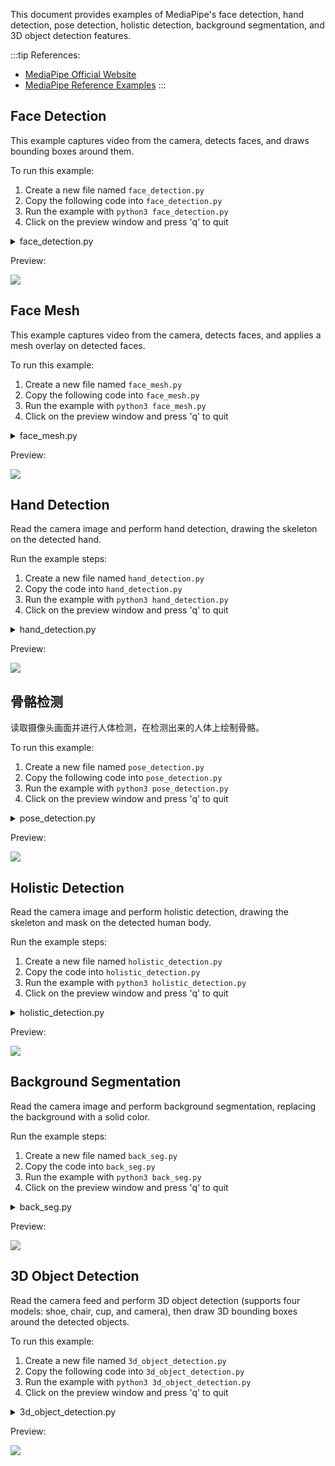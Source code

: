 This document provides examples of MediaPipe's face detection, hand detection, pose detection, holistic detection, background segmentation, and 3D object detection features.

:::tip
References:

- [MediaPipe Official Website](https://github.com/google/mediapipe)
- [MediaPipe Reference Examples](https://chuoling.github.io/mediapipe/)
  :::

## Face Detection

This example captures video from the camera, detects faces, and draws bounding boxes around them.

To run this example:

1. Create a new file named `face_detection.py`
2. Copy the following code into `face_detection.py`
3. Run the example with `python3 face_detection.py`
4. Click on the preview window and press 'q' to quit

<details>
<summary>face_detection.py</summary>

```
#!/usr/bin/env python3
# -_- encoding: utf-8 -_-

import cv2
import mediapipe as mp
mp_face_detection = mp.solutions.face_detection
mp_drawing = mp.solutions.drawing_utils

cap = cv2.VideoCapture(0)
with mp_face_detection.FaceDetection(
model_selection=0, min_detection_confidence=0.5) as face_detection:
while cap.isOpened():
success, image = cap.read()
if not success:
print("Ignoring empty camera frame.") # If loading a video, use 'break' instead of 'continue'.
continue

    # To improve performance, optionally mark the image as not writeable to
    # pass by reference.
    image.flags.writeable = False
    image = cv2.cvtColor(image, cv2.COLOR_BGR2RGB)
    results = face_detection.process(image)

    # Draw the face detection annotations on the image.
    image.flags.writeable = True
    image = cv2.cvtColor(image, cv2.COLOR_RGB2BGR)
    if results.detections:
      for detection in results.detections:
        mp_drawing.draw_detection(image, detection)
    # Flip the image horizontally for a selfie-view display.
    cv2.imshow('MediaPipe Face Detection', cv2.flip(image, 1))
    if cv2.waitKey(1) & 0xFF == ord('q'):
      break

cap.release()
cv2.destroyAllWindows()
```

</details>

Preview:

<div style={{ textAlign: "center" }}>
  <img
    src="/en/img/common/radxa-os/application-dev/mediapipe_face_detection.webp"
    style={{ width: "100%", maxWidth: "1200px" }}
  />
</div>

## Face Mesh

This example captures video from the camera, detects faces, and applies a mesh overlay on detected faces.

To run this example:

1. Create a new file named `face_mesh.py`
2. Copy the following code into `face_mesh.py`
3. Run the example with `python3 face_mesh.py`
4. Click on the preview window and press 'q' to quit

<details>
<summary>face_mesh.py</summary>

```
#!/usr/bin/env python3

# -_- encoding: utf-8 -_-

import cv2
import mediapipe as mp
mp_drawing = mp.solutions.drawing_utils
mp_drawing_styles = mp.solutions.drawing_styles
mp_face_mesh = mp.solutions.face_mesh

drawing_spec = mp_drawing.DrawingSpec(thickness=1, circle_radius=1)
cap = cv2.VideoCapture(0)
with mp_face_mesh.FaceMesh(
max_num_faces=1,
refine_landmarks=True,
min_detection_confidence=0.5,
min_tracking_confidence=0.5) as face_mesh:
while cap.isOpened():
success, image = cap.read()
if not success:
print("Ignoring empty camera frame.") # If loading a video, use 'break' instead of 'continue'.
continue

    # To improve performance, optionally mark the image as not writeable to
    # pass by reference.
    image.flags.writeable = False
    image = cv2.cvtColor(image, cv2.COLOR_BGR2RGB)
    results = face_mesh.process(image)

    # Draw the face mesh annotations on the image.
    image.flags.writeable = True
    image = cv2.cvtColor(image, cv2.COLOR_RGB2BGR)
    if results.multi_face_landmarks:
      for face_landmarks in results.multi_face_landmarks:
        mp_drawing.draw_landmarks(
            image=image,
            landmark_list=face_landmarks,
            connections=mp_face_mesh.FACEMESH_TESSELLATION,
            landmark_drawing_spec=None,
            connection_drawing_spec=mp_drawing_styles
            .get_default_face_mesh_tessellation_style())
        mp_drawing.draw_landmarks(
            image=image,
            landmark_list=face_landmarks,
            connections=mp_face_mesh.FACEMESH_CONTOURS,
            landmark_drawing_spec=None,
            connection_drawing_spec=mp_drawing_styles
            .get_default_face_mesh_contours_style())
        mp_drawing.draw_landmarks(
            image=image,
            landmark_list=face_landmarks,
            connections=mp_face_mesh.FACEMESH_IRISES,
            landmark_drawing_spec=None,
            connection_drawing_spec=mp_drawing_styles
            .get_default_face_mesh_iris_connections_style())
    # Flip the image horizontally for a selfie-view display.
    cv2.imshow('MediaPipe Face Mesh', cv2.flip(image, 1))
    if cv2.waitKey(1) & 0xFF == ord('q'):
      break

cap.release()
cv2.destroyAllWindows()
```

</details>

Preview:

<div style={{ textAlign: "center" }}>
  <img
    src="/en/img/common/radxa-os/application-dev/mediapipe_face_mesh.webp"
    style={{ width: "100%", maxWidth: "1200px" }}
  />
</div>

## Hand Detection

Read the camera image and perform hand detection, drawing the skeleton on the detected hand.

Run the example steps:

1. Create a new file named `hand_detection.py`
2. Copy the code into `hand_detection.py`
3. Run the example with `python3 hand_detection.py`
4. Click on the preview window and press 'q' to quit

<details>
<summary>hand_detection.py</summary>

```
#!/usr/bin/env python3

# -_- encoding: utf-8 -_-

import cv2
import mediapipe as mp
mp_drawing = mp.solutions.drawing_utils
mp_drawing_styles = mp.solutions.drawing_styles
mp_hands = mp.solutions.hands

cap = cv2.VideoCapture(0)
with mp_hands.Hands(
model_complexity=0,
min_detection_confidence=0.5,
min_tracking_confidence=0.5) as hands:
while cap.isOpened():
success, image = cap.read()
if not success:
print("Ignoring empty camera frame.") # If loading a video, use 'break' instead of 'continue'.
continue

    # To improve performance, optionally mark the image as not writeable to
    # pass by reference.
    image.flags.writeable = False
    image = cv2.cvtColor(image, cv2.COLOR_BGR2RGB)
    results = hands.process(image)

    # Draw the hand annotations on the image.
    image.flags.writeable = True
    image = cv2.cvtColor(image, cv2.COLOR_RGB2BGR)
    if results.multi_hand_landmarks:
      for hand_landmarks in results.multi_hand_landmarks:
        mp_drawing.draw_landmarks(
            image,
            hand_landmarks,
            mp_hands.HAND_CONNECTIONS,
            mp_drawing_styles.get_default_hand_landmarks_style(),
            mp_drawing_styles.get_default_hand_connections_style())
    # Flip the image horizontally for a selfie-view display.
    cv2.imshow('MediaPipe Hands', cv2.flip(image, 1))
    if cv2.waitKey(1) & 0xFF == ord('q'):
      break

cap.release()
cv2.destroyAllWindows()
```

</details>

Preview:

<div style={{ textAlign: "center" }}>
  <img
    src="/en/img/common/radxa-os/application-dev/mediapipe_hands.webp"
    style={{ width: "100%", maxWidth: "1200px" }}
  />
</div>

## 骨骼检测

读取摄像头画面并进行人体检测，在检测出来的人体上绘制骨骼。

To run this example:

1. Create a new file named `pose_detection.py`
2. Copy the following code into `pose_detection.py`
3. Run the example with `python3 pose_detection.py`
4. Click on the preview window and press 'q' to quit

<details>
<summary>pose_detection.py</summary>

```
#!/usr/bin/env python3

# -_- encoding: utf-8 -_-

import cv2
import mediapipe as mp
mp_drawing = mp.solutions.drawing_utils
mp_drawing_styles = mp.solutions.drawing_styles
mp_pose = mp.solutions.pose

cap = cv2.VideoCapture(0)
with mp_pose.Pose(
min_detection_confidence=0.5,
min_tracking_confidence=0.5) as pose:
while cap.isOpened():
success, image = cap.read()
if not success:
print("Ignoring empty camera frame.") # If loading a video, use 'break' instead of 'continue'.
continue

    # To improve performance, optionally mark the image as not writeable to
    # pass by reference.
    image.flags.writeable = False
    image = cv2.cvtColor(image, cv2.COLOR_BGR2RGB)
    results = pose.process(image)

    # Draw the pose annotation on the image.
    image.flags.writeable = True
    image = cv2.cvtColor(image, cv2.COLOR_RGB2BGR)
    mp_drawing.draw_landmarks(
        image,
        results.pose_landmarks,
        mp_pose.POSE_CONNECTIONS,
        landmark_drawing_spec=mp_drawing_styles.get_default_pose_landmarks_style())
    # Flip the image horizontally for a selfie-view display.
    cv2.imshow('MediaPipe Pose', cv2.flip(image, 1))
    if cv2.waitKey(1) & 0xFF == ord('q'):
      break

cap.release()
cv2.destroyAllWindows()
```

</details>

Preview:

<div style={{ textAlign: "center" }}>
  <img
    src="/en/img/common/radxa-os/application-dev/mediapipe_pose.webp"
    style={{ width: "100%", maxWidth: "1200px" }}
  />
</div>

## Holistic Detection

Read the camera image and perform holistic detection, drawing the skeleton and mask on the detected human body.

Run the example steps:

1. Create a new file named `holistic_detection.py`
2. Copy the code into `holistic_detection.py`
3. Run the example with `python3 holistic_detection.py`
4. Click on the preview window and press 'q' to quit

<details>
<summary>holistic_detection.py</summary>

```
#!/usr/bin/env python3

# -_- encoding: utf-8 -_-

import cv2
import mediapipe as mp
mp_drawing = mp.solutions.drawing_utils
mp_drawing_styles = mp.solutions.drawing_styles
mp_holistic = mp.solutions.holistic

cap = cv2.VideoCapture(0)
with mp_holistic.Holistic(
min_detection_confidence=0.5,
min_tracking_confidence=0.5) as holistic:
while cap.isOpened():
success, image = cap.read()
if not success:
print("Ignoring empty camera frame.") # If loading a video, use 'break' instead of 'continue'.
continue

    # To improve performance, optionally mark the image as not writeable to
    # pass by reference.
    image.flags.writeable = False
    image = cv2.cvtColor(image, cv2.COLOR_BGR2RGB)
    results = holistic.process(image)

    # Draw landmark annotation on the image.
    image.flags.writeable = True
    image = cv2.cvtColor(image, cv2.COLOR_RGB2BGR)
    mp_drawing.draw_landmarks(
        image,
        results.face_landmarks,
        mp_holistic.FACEMESH_CONTOURS,
        landmark_drawing_spec=None,
        connection_drawing_spec=mp_drawing_styles
        .get_default_face_mesh_contours_style())
    mp_drawing.draw_landmarks(
        image,
        results.pose_landmarks,
        mp_holistic.POSE_CONNECTIONS,
        landmark_drawing_spec=mp_drawing_styles
        .get_default_pose_landmarks_style())
    # Flip the image horizontally for a selfie-view display.
    cv2.imshow('MediaPipe Holistic', cv2.flip(image, 1))
    if cv2.waitKey(1) & 0xFF == ord('q'):
      break

cap.release()
cv2.destroyAllWindows()
```

</details>

Preview:

<div style={{ textAlign: "center" }}>
  <img
    src="/en/img/common/radxa-os/application-dev/mediapipe_holistic.webp"
    style={{ width: "100%", maxWidth: "1200px" }}
  />
</div>

## Background Segmentation

Read the camera image and perform background segmentation, replacing the background with a solid color.

Run the example steps:

1. Create a new file named `back_seg.py`
2. Copy the code into `back_seg.py`
3. Run the example with `python3 back_seg.py`
4. Click on the preview window and press 'q' to quit

<details>
<summary>back_seg.py</summary>

```
#!/usr/bin/env python3

# -_- encoding: utf-8 -_-

import cv2
import mediapipe as mp
import numpy as np
mp_drawing = mp.solutions.drawing_utils
mp_selfie_segmentation = mp.solutions.selfie_segmentation

BG_COLOR = (192, 192, 192) # gray
cap = cv2.VideoCapture(0)
with mp_selfie_segmentation.SelfieSegmentation(
model_selection=1) as selfie_segmentation:
bg_image = None
while cap.isOpened():
success, image = cap.read()
if not success:
print("Ignoring empty camera frame.") # If loading a video, use 'break' instead of 'continue'.
continue

    # Flip the image horizontally for a later selfie-view display, and convert
    # the BGR image to RGB.
    image = cv2.cvtColor(cv2.flip(image, 1), cv2.COLOR_BGR2RGB)
    # To improve performance, optionally mark the image as not writeable to
    # pass by reference.
    image.flags.writeable = False
    results = selfie_segmentation.process(image)

    image.flags.writeable = True
    image = cv2.cvtColor(image, cv2.COLOR_RGB2BGR)

    # Draw selfie segmentation on the background image.
    # To improve segmentation around boundaries, consider applying a joint
    # bilateral filter to "results.segmentation_mask" with "image".
    condition = np.stack(
      (results.segmentation_mask,) * 3, axis=-1) > 0.1
    # The background can be customized.
    #   a) Load an image (with the same width and height of the input image) to
    #      be the background, e.g., bg_image = cv2.imread('/path/to/image/file')
    #   b) Blur the input image by applying image filtering, e.g.,
    #      bg_image = cv2.GaussianBlur(image,(55,55),0)
    if bg_image is None:
      bg_image = np.zeros(image.shape, dtype=np.uint8)
      bg_image[:] = BG_COLOR
    output_image = np.where(condition, image, bg_image)

    cv2.imshow('MediaPipe Selfie Segmentation', output_image)
    if cv2.waitKey(1) & 0xFF == ord('q'):
      break

cap.release()
cv2.destroyAllWindows()
```

</details>

Preview:

<div style={{ textAlign: "center" }}>
  <img
    src="/en/img/common/radxa-os/application-dev/mediapipe_seg.webp"
    style={{ width: "100%", maxWidth: "1200px" }}
  />
</div>

## 3D Object Detection

Read the camera feed and perform 3D object detection (supports four models: shoe, chair, cup, and camera), then draw 3D bounding boxes around the detected objects.

To run this example:

1. Create a new file named `3d_object_detection.py`
2. Copy the following code into `3d_object_detection.py`
3. Run the example with `python3 3d_object_detection.py`
4. Click on the preview window and press 'q' to quit

<details>
<summary>3d_object_detection.py</summary>

```
#!/usr/bin/env python3

# -_- coding: utf-8 -_-

import cv2
import mediapipe as mp

# Initialize MediaPipe components

mp_drawing = mp.solutions.drawing_utils
mp_objectron = mp.solutions.objectron

# Available models

MODELS = ['Shoe', 'Chair', 'Cup', 'Camera']
current_model = 0 # Start with first model

# Initialize video capture

cap = cv2.VideoCapture(0)

# Create initial Objectron instance

objectron = mp_objectron.Objectron(
static_image_mode=False,
max_num_objects=5,
min_detection_confidence=0.5,
min_tracking_confidence=0.99,
model_name=MODELS[current_model]
)

while cap.isOpened():
success, image = cap.read()
if not success:
print("Ignoring empty camera frame.")
continue

    # Process image
    image.flags.writeable = False
    image = cv2.cvtColor(image, cv2.COLOR_BGR2RGB)
    results = objectron.process(image)

    # Draw results
    image.flags.writeable = True
    image = cv2.cvtColor(image, cv2.COLOR_RGB2BGR)

    if results.detected_objects:
        for detected_object in results.detected_objects:
            mp_drawing.draw_landmarks(
                image, detected_object.landmarks_2d, mp_objectron.BOX_CONNECTIONS)
            mp_drawing.draw_axis(image, detected_object.rotation,
                               detected_object.translation)

    # # First flip the image for display
    # image = cv2.flip(image, 1)

    # Then add text to the already-mirrored image
    # Note: We adjust the x-position to account for mirroring
    text_x = image.shape[1] - 200  # Right side position
    cv2.putText(image, f"Model: {MODELS[current_model]}", (text_x, 30),
               cv2.FONT_HERSHEY_SIMPLEX, 0.7, (0, 255, 0), 2)

    # Show final view
    cv2.imshow('MediaPipe Objectron', image)

    # Key handling
    key = cv2.waitKey(5) & 0xFF
    if key == 27 or key == ord('q'):  # ESC or 'q' to quit
        break
    elif key == ord('f'):  # 'f' for next model
        current_model = (current_model + 1) % len(MODELS)
        objectron = mp_objectron.Objectron(
            static_image_mode=False,
            max_num_objects=5,
            min_detection_confidence=0.5,
            min_tracking_confidence=0.99,
            model_name=MODELS[current_model]
        )
        print(f"Switched to model: {MODELS[current_model]}")

cap.release()
cv2.destroyAllWindows()
```

</details>

Preview:

<div style={{ textAlign: "center" }}>
  <img
    src="/en/img/common/radxa-os/application-dev/mediapipe_3d_object.webp"
    style={{ width: "100%", maxWidth: "1200px" }}
  />
</div>
